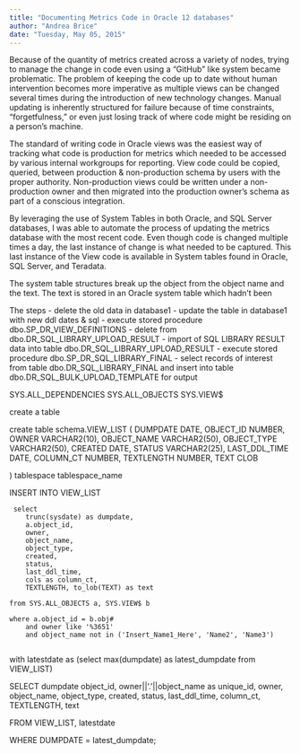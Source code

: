 ```yaml
---
title: "Documenting Metrics Code in Oracle 12 databases"
author: "Andrea Brice"
date: "Tuesday, May 05, 2015"
---
```



Because of the quantity of metrics created across a variety of nodes, trying to manage the change in code even using a "GitHub" like system became problematic.  The problem of keeping the code up to date without human intervention becomes more imperative as multiple views can be changed several times during the introduction of new technology changes.  Manual updating is inherently structured for failure because of time constraints, "forgetfulness," or even just losing track of where code might be residing on a person's machine.

The standard of writing code in Oracle views was the easiest way of tracking what code is production for metrics which needed to be accessed by various internal workgroups for reporting.  View code could be copied, queried, between production & non-production schema by users with the proper authority.  Non-production views could be written under a non-production owner and then migrated into the production owner's schema as part of a conscious integration.

By leveraging the use of System Tables in both Oracle, and SQL Server databases, I was able to automate the process of updating the metrics database with the most recent code.  Even though code is changed multiple times a day, the last instance of change is what needed to be captured.  This last instance of the View code is available in System tables found in Oracle, SQL Server, and Teradata.  

The system table structures break up the object from the object name and the text.  The text is stored in an Oracle system table which hadn't been 

The steps
- delete the old data in database1
- update the table in database1 with new ddl dates & sql
- execute stored procedure dbo.SP_DR_VIEW_DEFINITIONS
- delete from dbo.DR_SQL_LIBRARY_UPLOAD_RESULT
- import of SQL LIBRARY RESULT data into table dbo.DR_SQL_LIBRARY_UPLOAD_RESULT
- execute stored procedure dbo.SP_DR_SQL_LIBRARY_FINAL
- select records of interest from table dbo.DR_SQL_LIBRARY_FINAL and insert into table dbo.DR_SQL_BULK_UPLOAD_TEMPLATE
          for output





SYS.ALL_DEPENDENCIES
SYS.ALL_OBJECTS 
SYS.VIEW$




create a table

create table schema.VIEW_LIST
(
DUMPDATE    DATE,
OBJECT_ID    NUMBER,
OWNER    VARCHAR2(10),
OBJECT_NAME    VARCHAR2(50),
OBJECT_TYPE    VARCHAR2(50),
CREATED    DATE,
STATUS    VARCHAR2(25),
LAST_DDL_TIME    DATE,
COLUMN_CT    NUMBER,
TEXTLENGTH    NUMBER,
TEXT    CLOB

) tablespace tablespace_name


















INSERT INTO VIEW_LIST

     select
        trunc(sysdate) as dumpdate,
        a.object_id,
        owner,
        object_name,
        object_type,
        created,
        status,
        last_ddl_time,
        cols as column_ct,
        TEXTLENGTH, to_lob(TEXT) as text
    
    from SYS.ALL_OBJECTS a, SYS.VIEW$ b
    
    where a.object_id = b.obj#
        and owner like '%3651'
        and object_name not in ('Insert_Name1_Here', 'Name2', 'Name3')
        
with
latestdate as (select max(dumpdate) as latest_dumpdate from VIEW_LIST)
       
SELECT 
    dumpdate
    object_id,
    owner||'.'||object_name as unique_id,
    owner,
        object_name,
        object_type,
        created,
        status,
        last_ddl_time,
        column_ct,
        TEXTLENGTH, 
        text
    

FROM VIEW_LIST, latestdate

WHERE DUMPDATE = latest_dumpdate;


